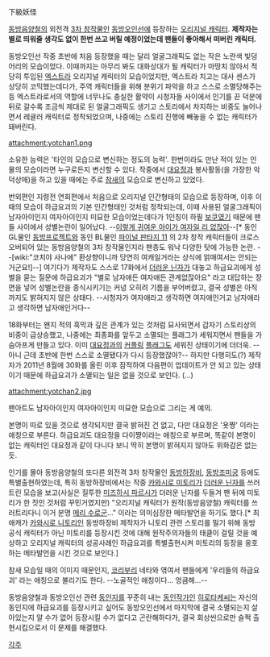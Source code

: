 下級妖怪

[[동방음양철]]의 외전격 [[3차 창작]]물인 [[동방오인선]]에 등장하는 [[오리지널 캐릭터]].
'''제작자는 별로 띄워줄 생각도 없이 한번 쓰고 버릴 예정이었는데 팬들이 좋아해서 떠버린 캐릭터.'''


동방오인선 작중 초반에 처음 등장했을 때는 달리 얼굴그래픽도 없는 작은 노란색 빛덩어리의 모습이었다. 이때까지는 아무리 봐도 대화상대가 될 캐릭터가 마땅치 않아서 적당히 투입된 [[엑스트라]] 오리지널 캐릭터의 모습이었지만, 엑스트라 치고는 대사 센스가 상당히 코믹했는데다가, 주역 캐릭터들을 위해 분위기 파악을 하고 스스로 소멸당해주는 등 엑스트라로서의 역할에 너무나도 충실한 활약이 시청자들 사이에서 인기를 끈 덕분에 뒤로 갈수록 조금씩 제대로 된 얼굴그래픽도 생기고 스토리에서 차지하는 비중도 늘어나면서 레귤러 캐릭터로 정착되었으며, 나중에는 스토리 진행에 빼놓을 수 없는 캐릭터가 돼버린다.

attachment:yotchan1.png

소유한 능력은 '타인의 모습으로 변신하는 정도의 능력'. 한번이라도 만난 적이 있는 인물의 모습이라면 누구로든지 변신할 수 있다. 작중에서 [[대요정]]과 봉사활동(을 가장한 악덕상매)을 하고 있을 때에는 주로 [[참새]]의 모습으로 변신하고 있었다.

번외편인 지령전 연회편에서 처음으로 오리지널 인간형태의 모습으로 등장하며, 이후 이때의 모습이 하급요괴의 기본 인간형태인 것처럼 정착되는데, 이때 사용된 얼굴그래픽이 남자아이인지 여자아이인지 미묘한 모습이었는데다가 1인칭이 하필 [[보쿠]]였기 때문에 팬들 사이에서 성별논란이 일어났다. --[[이렇게 귀여운 아이가 여자일 리 없잖아]]--[* 동인 GL물인 [[동방프로젝트]]와 동인 BL물인 [[파이널 판타지 11]] 의 2차 창작 캐릭터들이 크로스오버되어 있는 동방음양철의 3차 창작물인지라 팬층도 워낙 다양한 탓에 가능한 논란. --[wiki:"코치야 사나에" 환상향이니까 당연히 여캐일거라는 상식에 얽매여서는 안되는 거군요!]--] 여기다가 제작자도 스스로 17화에서 [[더러운 닌자]]가 대놓고 하급요괴에게 성별을 묻는 질문에 하급요괴가 "별로 남자애든 여자애든 관계없잖아요" 라고 대답하는 장면을 넣어 성별논란을 종식시키기는 커녕 오히려 기름을 부어버렸고, 결국 성별은 아직까지도 밝혀지지 않은 상태다. --시청자가 여자애라고 생각하면 여자애인거고 남자애라고 생각하면 남자애인거다--

18화부터는 왠지 적의 흑막과 깊은 관계가 있는 것처럼 묘사되면서 갑자기 스토리상의 비중이 급상승했고, 나중에는 최종화를 앞두고 소멸되는 플래그가 세워지면서 팬들을 가슴아프게 만들고 있다. 이미 [[대요정]]과의 [[커플링]] [[플래그]]도 세워진 상태이기에 더더욱. --아니 근데 초반에 한번 스스로 소멸됐다가 다시 등장했잖아?--
하지만 다행히도(?) 제작자가 2011년 8월에 30화를 올린 이후 잠적하여 다음편이 업데이트가 안 되고 있는 상태이기 때문에 하급요괴가 소멸되는 일은 없을 것으로 보인다. (...)

attachment:yotchan2.jpg

팬아트도 남자아이인지 여자아이인지 미묘한 모습으로 그리는 게 예의.

본명이 따로 있을 것으로 생각되지만 결국 밝혀진 건 없고, 다만 대요정은 '욧쨩' 이라는 애칭으로 부른다.
하급요괴도 대요정을 다이쨩이라는 애칭으로 부르며, 똑같이 본명이 없는 캐릭터인 대요정과 같이 다니다 보니 딱히 본명이 밝혀지지 않아도 위화감은 없는 듯.

인기를 몰아 동방음양철의 또다른 외전격 3차 창작물인 [[동방하장비]], [[동방조미궁]] 등에도 특별출현하였는데, 특히 동방하장비에서는 작중 [[카와시로 미토리]]가 [[더러운 닌자]]를 쓰러트린 모습을 보고(사실은 질투한 [[미즈하시 파르시]]가 더러운 닌자를 두들겨 팬 뒤에 미토리가 한 짓인 것처럼 꾸민거였지만) "오리지널 캐릭터가 원작(동방음양철) 캐릭터를 쓰러트리다니 이거 분명 [[메리 수]]로군..." 이라는 의미심장한 메타발언을 하기도 했다.[* 최애캐가 [[카와시로 니토리]]인 동방하장비 제작자가 니토리 관련 스토리를 밀기 위해 동방 공식 캐릭터가 아닌 미토리를 등장시킨 것에 대해 원작주의자들의 태클이 걸릴 것을 예상하고 오리지널 캐릭터의 성공사례인 하급요괴를 특별출현시켜 미토리의 등장을 옹호하는 메타발언을 시킨 것으로 보인다.]

참새 모습일 때의 이미지 때문인지, [[코리부리]] 네타와 엮여서 팬들에게 '우리들의 하급요괴' 라는 애칭으로 불리기도 한다. --노골적인 애칭이다... 엉큼해...--

동방음양철과 동방오인선 관련 [[동인지]]를 꾸준히 내는 [[동인작가]]인 [[히로타케]]씨는 자신의 동인지에 하급요괴를 등장시키고 싶어도 동방오인선에서 마지막에 결국 소멸되는지 살아있는지 알 수가 없어 등장시킬 수가 없다고 곤란해하다가, 결국 회상씬으로만 슬쩍 출현시킴으로서 이 문제를 해결했다.

[[각주]]
